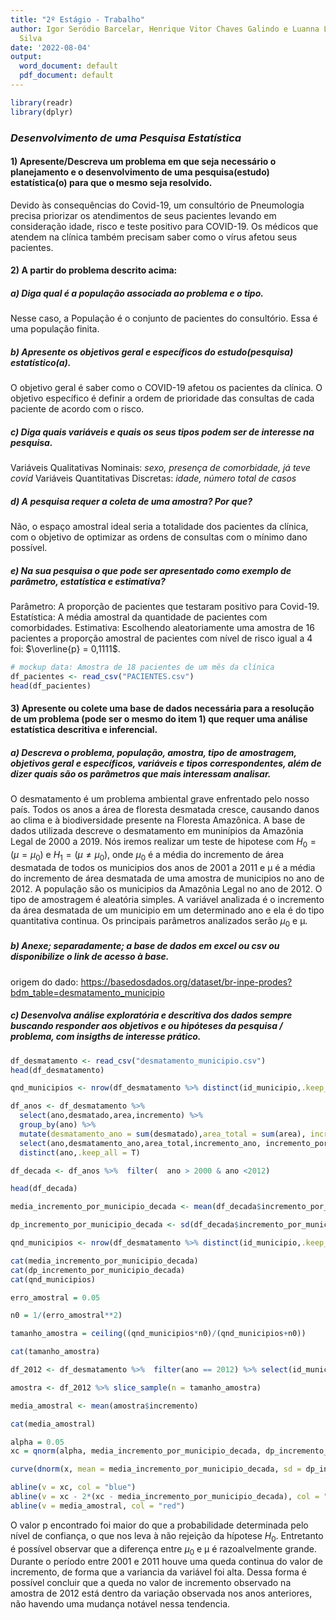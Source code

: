 ---
title: "2º Estágio - Trabalho"
author: Igor Seródio Barcelar, Henrique Vitor Chaves Galindo e Luanna Leonel de Farias
  Silva
date: '2022-08-04'
output:
  word_document: default
  pdf_document: default
---

```{r setupandlibs, message=FALSE, echo=FALSE, warning=FALSE}

library(readr)
library(dplyr)
```


### *Desenvolvimento de uma Pesquisa Estatística*

#### 1) Apresente/Descreva um problema em que seja necessário o planejamento e o desenvolvimento de uma pesquisa(estudo) estatística(o) para que o mesmo seja resolvido.

Devido às consequências do Covid-19, um consultório de Pneumologia precisa priorizar os atendimentos de seus pacientes levando em consideração idade, risco e teste positivo para COVID-19. Os médicos que atendem na clínica também precisam saber como o vírus afetou seus pacientes.

#### 2) A partir do problema descrito acima:

##### a) Diga qual é a população associada ao problema e o tipo.

Nesse caso, a População é o conjunto de pacientes do consultório. Essa é uma população finita.

##### b) Apresente os objetivos geral e específicos do estudo(pesquisa) estatístico(a).

O objetivo geral é saber como o COVID-19 afetou os pacientes da clínica. O objetivo específico é definir a ordem de prioridade das consultas de cada paciente de acordo com o risco.

##### c) Diga quais variáveis e quais os seus tipos podem ser de interesse na pesquisa.

Variáveis Qualitativas Nominais: *sexo, presença de comorbidade, já teve covid*
Variáveis Quantitativas Discretas: *idade, número total de casos*

##### d) A pesquisa requer a coleta de uma amostra? Por que?

Não, o espaço amostral ideal seria a totalidade dos pacientes da clínica, com o objetivo de optimizar as ordens de consultas com o mínimo dano possível.

##### e) Na sua pesquisa o que pode ser apresentado como exemplo de *parâmetro*, *estatística* e *estimativa*? 

Parâmetro: A proporção de pacientes que testaram positivo para Covid-19.
Estatística: A média amostral da quantidade de pacientes com comorbidades.
Estimativa: Escolhendo aleatoriamente uma amostra de 16 pacientes a proporção amostral de pacientes com nível de risco igual a 4 foi: $\overline{p} = 0,1111$.

```{r}
# mockup data: Amostra de 18 pacientes de um mês da clínica
df_pacientes <- read_csv("PACIENTES.csv")
head(df_pacientes)
```

#### 3) Apresente ou colete uma base de dados necessária para a resolução de um problema (pode ser o mesmo do item 1) que requer uma análise estatística descritiva e inferencial.

##### a) Descreva o problema, população, amostra, tipo de amostragem, objetivos geral e específicos, variáveis e tipos correspondentes, além de dizer quais são os parâmetros que mais interessam analisar.

O desmatamento é um problema ambiental grave enfrentado pelo nosso país. Todos os anos a área de floresta desmatada cresce, causando danos ao clima e à biodiversidade presente na Floresta Amazônica. A base de dados utilizada descreve o desmatamento em muninípios da Amazônia Legal de 2000 a 2019. Nós iremos realizar um teste de hipotese com ${H}_{0} = (µ = {µ}_{0})$ e ${H}_{1} = (µ \neq {µ}_{0})$, onde ${µ}_{0}$ é a média do incremento de área desmatada de todos os municipios dos anos de 2001 a 2011 e µ é a média do incremento de área desmatada de uma amostra de municipios no ano de 2012. A população são os municipios da Amazônia Legal no ano de 2012. O tipo de amostragem é aleatória simples. A variável analizada é o incremento da área desmatada de um municipio em um determinado ano e ela é do tipo quantitativa continua. Os principais parâmetros analizados serão ${µ}_{0}$ e µ.

##### b) Anexe; separadamente; a base de dados em excel ou csv ou disponibilize o link de acesso à base.

origem do dado: <https://basedosdados.org/dataset/br-inpe-prodes?bdm_table=desmatamento_municipio>

##### c) Desenvolva análise exploratória e descritiva dos dados sempre buscando responder aos objetivos e ou hipóteses da pesquisa / problema, com insigths de interesse prático.
```{r}
df_desmatamento <- read_csv("desmatamento_municipio.csv")
head(df_desmatamento)

qnd_municipios <- nrow(df_desmatamento %>% distinct(id_municipio,.keep_all = T))

df_anos <- df_desmatamento %>%
  select(ano,desmatado,area,incremento) %>%
  group_by(ano) %>%
  mutate(desmatamento_ano = sum(desmatado),area_total = sum(area), incremento_ano = sum(incremento), incremento_por_municipio = mean(incremento)) %>%
  select(ano,desmatamento_ano,area_total,incremento_ano, incremento_por_municipio) %>%
  distinct(ano,.keep_all = T)

df_decada <- df_anos %>%  filter(  ano > 2000 & ano <2012)

head(df_decada)

media_incremento_por_municipio_decada <- mean(df_decada$incremento_por_municipio)

dp_incremento_por_municipio_decada <- sd(df_decada$incremento_por_municipio)

qnd_municipios <- nrow(df_desmatamento %>% distinct(id_municipio,.keep_all = T))

cat(media_incremento_por_municipio_decada)
cat(dp_incremento_por_municipio_decada)
cat(qnd_municipios)

```
```{r}

erro_amostral = 0.05

n0 = 1/(erro_amostral**2)

tamanho_amostra = ceiling((qnd_municipios*n0)/(qnd_municipios+n0))

cat(tamanho_amostra)

df_2012 <- df_desmatamento %>%  filter(ano == 2012) %>% select(id_municipio, incremento)

amostra <- df_2012 %>% slice_sample(n = tamanho_amostra)

media_amostral <- mean(amostra$incremento)

cat(media_amostral)

```
```{r}
alpha = 0.05
xc = qnorm(alpha, media_incremento_por_municipio_decada, dp_incremento_por_municipio_decada, FALSE)

curve(dnorm(x, mean = media_incremento_por_municipio_decada, sd = dp_incremento_por_municipio_decada), media_incremento_por_municipio_decada - 2.5*dp_incremento_por_municipio_decada, media_incremento_por_municipio_decada + 2.5*dp_incremento_por_municipio_decada, xlab = "incremento por município")

abline(v = xc, col = "blue")
abline(v = xc - 2*(xc - media_incremento_por_municipio_decada), col = "blue")
abline(v = media_amostral, col = "red")
```
O valor p encontrado foi maior do que a probabilidade determinada pelo nível de confiança, o que nos leva à não rejeição da hípotese ${H}_{0}$. Entretanto é possível observar que a diferença entre ${µ}_{0}$ e µ é razoalvelmente grande. Durante o período entre 2001 e 2011 houve uma queda continua do valor de incremento, de forma que a variancia da variável foi alta. Dessa forma é possível concluir que a queda no valor de incremento observado na amostra de 2012 está dentro da variação observada nos anos anteriores, não havendo uma mudança notável nessa tendencia.



